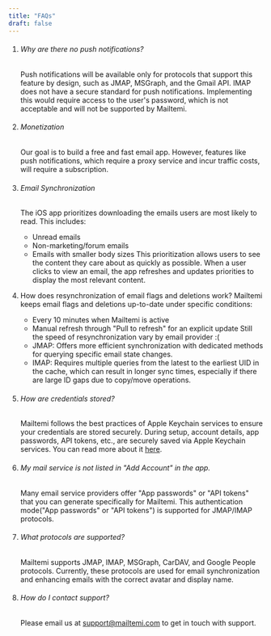 ```yaml
---
title: "FAQs"
draft: false
---
```


1. ###### Why are there no push notifications?
    Push notifications will be available only for protocols that support this feature by design, such as JMAP, MSGraph, and the Gmail API.
    IMAP does not have a secure standard for push notifications.
    Implementing this would require access to the user's password, which is not acceptable and will not be supported by Mailtemi.

2. ###### Monetization
    Our goal is to build a free and fast email app.
    However, features like push notifications, which require a proxy service and incur traffic costs, will require a subscription.
	
3. ###### Email Synchronization
   The iOS app prioritizes downloading the emails users are most likely to read. This includes:
   - Unread emails
   - Non-marketing/forum emails
   - Emails with smaller body sizes
   This prioritization allows users to see the content they care about as quickly as possible. When a user clicks to view an email, the app refreshes and updates priorities to display the most relevant content.
  
4. How does resynchronization of email flags and deletions work?
	Mailtemi keeps email flags and deletions up-to-date under specific conditions:
   - Every 10 minutes when Mailtemi is active
   - Manual refresh through "Pull to refresh" for an explicit update
   Still the speed of resynchronization vary by email provider :(
   - JMAP: Offers more efficient synchronization with dedicated methods for querying specific email state changes.
   - IMAP: Requires multiple queries from the latest to the earliest UID in the cache, which can result in longer sync times, especially if there are large ID gaps due to copy/move operations.

3. ###### How are credentials stored?
    Mailtemi follows the best practices of Apple Keychain services to ensure your credentials are stored securely. 
    During setup, account details, app passwords, API tokens, etc., are securely saved via Apple Keychain services. 
    You can read more about it [here](https://developer.apple.com/documentation/security/keychain_services).

4. ###### My mail service is not listed in "Add Account" in the app.
    Many email service providers offer "App passwords" or "API tokens" that you can generate specifically for Mailtemi.
    This authentication mode("App passwords" or "API tokens") is supported for JMAP/IMAP protocols.

5. ###### What protocols are supported?
    Mailtemi supports JMAP, IMAP, MSGraph, CarDAV, and Google People protocols.
    Currently, these protocols are used for email synchronization and enhancing emails with the correct avatar and display name.

6. ###### How do I contact support?
   Please email us at support@mailtemi.com to get in touch with support.
